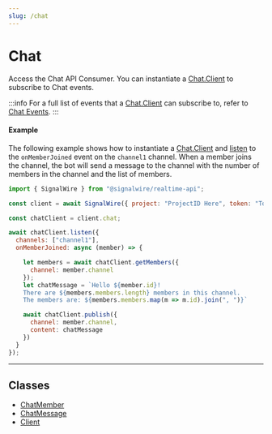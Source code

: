 ```yaml
---
slug: /chat
---
```


[chat-client-2]: ./chat-client.mdx
[chatmember]: ./chat-chatmember.mdx
[chatmessage]: ./chat-chatmessage.mdx
[client]: ./chat-client.mdx
[chat-client]: ./chat-client.mdx#events
[chat-client-1]: ./chat-client.mdx#listen

# Chat

Access the Chat API Consumer. You can instantiate a [Chat.Client][chat-client-2] to subscribe to Chat events. 

:::info
For a full list of events that a [Chat.Client][chat-client-2] can subscribe to, refer to [Chat Events][chat-client].
:::

#### Example

The following example shows how to instantiate a [Chat.Client][chat-client-2]
and [listen][chat-client-1] to the `onMemberJoined` event on the `channel1` channel.
When a member joins the channel,
the bot will send a message to the channel with the number of members in the channel and the list of members.

```javascript
import { SignalWire } from "@signalwire/realtime-api";

const client = await SignalWire({ project: "ProjectID Here", token: "Token Here" })

const chatClient = client.chat;

await chatClient.listen({
  channels: ["channel1"],
  onMemberJoined: async (member) => {

    let members = await chatClient.getMembers({
      channel: member.channel
    });
    let chatMessage = `Hello ${member.id}!
    There are ${members.members.length} members in this channel.
    The members are: ${members.members.map(m => m.id).join(", ")}`

    await chatClient.publish({
      channel: member.channel,
      content: chatMessage
    })
  }
});
```

---

## **Classes**

- [ChatMember][chatmember]
- [ChatMessage][chatmessage]
- [Client][client]
